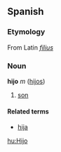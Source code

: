 ==Spanish==
===Etymology===
From Latin ''[[filius]]''

===Noun===
'''hijo''' ''m'' ([[hijos]])

# [[son]]

====Related terms====
*[[hija]]

[[hu:Hijo]]